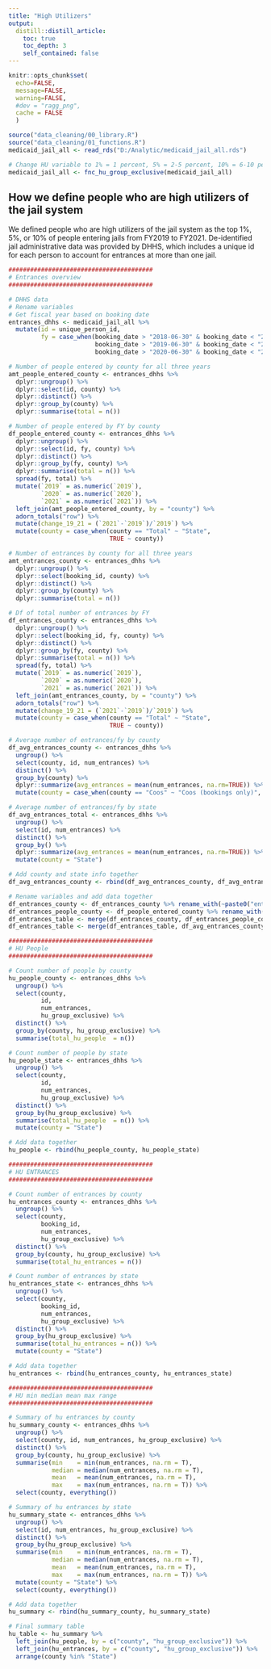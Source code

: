 ```yaml
---
title: "High Utilizers"
output: 
  distill::distill_article:
    toc: true
    toc_depth: 3
    self_contained: false
---
```


```r
knitr::opts_chunk$set(
  echo=FALSE, 
  message=FALSE, 
  warning=FALSE,
  #dev = "ragg_png",
  cache = FALSE
  )

source("data_cleaning/00_library.R")
source("data_cleaning/01_functions.R")
medicaid_jail_all <- read_rds("D:/Analytic/medicaid_jail_all.rds") 

# Change HU variable to 1% = 1 percent, 5% = 2-5 percent, 10% = 6-10 percent
medicaid_jail_all <- fnc_hu_group_exclusive(medicaid_jail_all)
```

## How we define people who are high utilizers of the jail system

We defined people who are high utilizers of the jail system as the top 1%, 5%, or 10% of people entering jails from FY2019 to FY2021. De-identified jail administrative data was provided by DHHS, which includes a unique id for each person to account for entrances at more than one jail.   

```r
########################################
# Entrances overview
########################################

# DHHS data
# Rename variables
# Get fiscal year based on booking date
entrances_dhhs <- medicaid_jail_all %>% 
  mutate(id = unique_person_id,
         fy = case_when(booking_date > "2018-06-30" & booking_date < "2019-07-01" ~ 2019,
                        booking_date > "2019-06-30" & booking_date < "2020-07-01" ~ 2020,
                        booking_date > "2020-06-30" & booking_date < "2021-07-01" ~ 2021))

# Number of people entered by county for all three years
amt_people_entered_county <- entrances_dhhs %>%
  dplyr::ungroup() %>%
  dplyr::select(id, county) %>%
  dplyr::distinct() %>%
  dplyr::group_by(county) %>%
  dplyr::summarise(total = n())

# Number of people entered by FY by county
df_people_entered_county <- entrances_dhhs %>%
  dplyr::ungroup() %>%
  dplyr::select(id, fy, county) %>%
  dplyr::distinct() %>%
  dplyr::group_by(fy, county) %>%
  dplyr::summarise(total = n()) %>%
  spread(fy, total) %>%
  mutate(`2019` = as.numeric(`2019`),
         `2020` = as.numeric(`2020`),
         `2021` = as.numeric(`2021`)) %>%
  left_join(amt_people_entered_county, by = "county") %>%
  adorn_totals("row") %>%
  mutate(change_19_21 = (`2021`-`2019`)/`2019`) %>%
  mutate(county = case_when(county == "Total" ~ "State",
                            TRUE ~ county))

# Number of entrances by county for all three years
amt_entrances_county <- entrances_dhhs %>%
  dplyr::ungroup() %>%
  dplyr::select(booking_id, county) %>%
  dplyr::distinct() %>%
  dplyr::group_by(county) %>%
  dplyr::summarise(total = n())

# Df of total number of entrances by FY
df_entrances_county <- entrances_dhhs %>%
  dplyr::ungroup() %>%
  dplyr::select(booking_id, fy, county) %>%
  dplyr::distinct() %>%
  dplyr::group_by(fy, county) %>%
  dplyr::summarise(total = n()) %>%
  spread(fy, total) %>%
  mutate(`2019` = as.numeric(`2019`),
         `2020` = as.numeric(`2020`),
         `2021` = as.numeric(`2021`)) %>%
  left_join(amt_entrances_county, by = "county") %>%
  adorn_totals("row") %>%
  mutate(change_19_21 = (`2021`-`2019`)/`2019`) %>%
  mutate(county = case_when(county == "Total" ~ "State",
                            TRUE ~ county))

# Average number of entrances/fy by county
df_avg_entrances_county <- entrances_dhhs %>%
  ungroup() %>%
  select(county, id, num_entrances) %>%
  distinct() %>%
  group_by(county) %>%
  dplyr::summarize(avg_entrances = mean(num_entrances, na.rm=TRUE)) %>%
  mutate(county = case_when(county == "Coos" ~ "Coos (bookings only)", TRUE ~ county))

# Average number of entrances/fy by state
df_avg_entrances_total <- entrances_dhhs %>%
  ungroup() %>%
  select(id, num_entrances) %>%
  distinct() %>%
  group_by() %>%
  dplyr::summarize(avg_entrances = mean(num_entrances, na.rm=TRUE)) %>%
  mutate(county = "State")

# Add county and state info together
df_avg_entrances_county <- rbind(df_avg_entrances_county, df_avg_entrances_total)

# Rename variables and add data together
df_entrances_county <- df_entrances_county %>% rename_with(~paste0("entrances_", .), -c("county")) 
df_entrances_people_county <- df_people_entered_county %>% rename_with(~paste0("people_entered_", .), -c("county"))
df_entrances_table <- merge(df_entrances_county, df_entrances_people_county, by = "county", all.x = TRUE, all.y = TRUE)
df_entrances_table <- merge(df_entrances_table, df_avg_entrances_county, by = "county", all.x = TRUE, all.y = TRUE)

########################################
# HU People
########################################

# Count number of people by county
hu_people_county <- entrances_dhhs %>%
  ungroup() %>%
  select(county,
         id,
         num_entrances,
         hu_group_exclusive) %>%
  distinct() %>%
  group_by(county, hu_group_exclusive) %>%
  summarise(total_hu_people  = n()) 

# Count number of people by state
hu_people_state <- entrances_dhhs %>%
  ungroup() %>%
  select(county,
         id,
         num_entrances,
         hu_group_exclusive) %>%
  distinct() %>%
  group_by(hu_group_exclusive) %>% 
  summarise(total_hu_people  = n()) %>%
  mutate(county = "State")

# Add data together
hu_people <- rbind(hu_people_county, hu_people_state)

########################################
# HU ENTRANCES
########################################

# Count number of entrances by county
hu_entrances_county <- entrances_dhhs %>%
  ungroup() %>%
  select(county,
         booking_id,
         num_entrances,
         hu_group_exclusive) %>%
  distinct() %>%
  group_by(county, hu_group_exclusive) %>%
  summarise(total_hu_entrances = n()) 

# Count number of entrances by state
hu_entrances_state <- entrances_dhhs %>%
  ungroup() %>%
  select(county,
         booking_id,
         num_entrances,
         hu_group_exclusive) %>%
  distinct() %>%
  group_by(hu_group_exclusive) %>%
  summarise(total_hu_entrances = n()) %>%
  mutate(county = "State")

# Add data together
hu_entrances <- rbind(hu_entrances_county, hu_entrances_state)

########################################
# HU min median mean max range
########################################

# Summary of hu entrances by county
hu_summary_county <- entrances_dhhs %>%
  ungroup() %>%
  select(county, id, num_entrances, hu_group_exclusive) %>%
  distinct() %>%
  group_by(county, hu_group_exclusive) %>%
  summarise(min    = min(num_entrances, na.rm = T),
            median = median(num_entrances, na.rm = T),
            mean   = mean(num_entrances, na.rm = T),
            max    = max(num_entrances, na.rm = T)) %>%
  select(county, everything()) 

# Summary of hu entrances by state
hu_summary_state <- entrances_dhhs %>%
  ungroup() %>%
  select(id, num_entrances, hu_group_exclusive) %>%
  distinct() %>%
  group_by(hu_group_exclusive) %>%
  summarise(min    = min(num_entrances, na.rm = T),
            median = median(num_entrances, na.rm = T),
            mean   = mean(num_entrances, na.rm = T),
            max    = max(num_entrances, na.rm = T)) %>%
  mutate(county = "State") %>%
  select(county, everything())

# Add data together
hu_summary <- rbind(hu_summary_county, hu_summary_state)

# Final summary table
hu_table <- hu_summary %>%
  left_join(hu_people, by = c("county", "hu_group_exclusive")) %>%
  left_join(hu_entrances, by = c("county", "hu_group_exclusive")) %>%
  arrange(county %in% "State")
```

